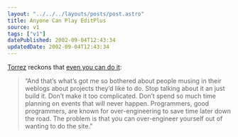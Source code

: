 ```yaml
---
layout: "../../../layouts/posts/post.astro"
title: Anyone Can Play EditPlus
source: v1
tags: ["v1"]
datePublished: 2002-09-04T12:43:34
updatedDate: 2002-09-04T12:43:34
---
```


[Torrez][1] reckons that [even you can do it][2]:

> &#8220;And that&#8217;s what&#8217;s got me so bothered about people musing in their weblogs about projects they&#8217;d like to do. Stop talking about it an just build it. Don&#8217;t make it too complicated. Don&#8217;t spend so much time planning on events that will never happen. Programmers, good programmers, are known for over-engineering to save time later down the road. The problem is that you can over-engineer yourself out of wanting to do the site.&#8221;

[1]: http://torrez.org/ "Torrez.org"
[2]: http://torrez.org/archives/000300.php "Torrez.org: Even You Can Do It (and he's dead right)"
